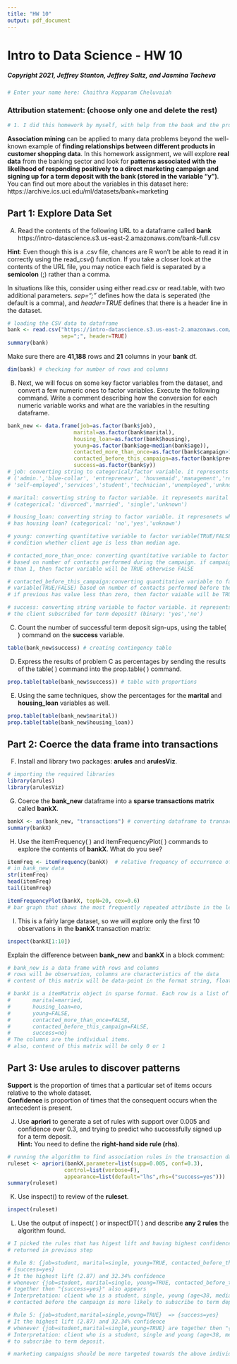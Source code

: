 ```yaml
---
title: "HW 10"
output: pdf_document
---
```

# Intro to Data Science - HW 10

##### Copyright 2021, Jeffrey Stanton, Jeffrey Saltz, and Jasmina Tacheva


```r
# Enter your name here: Chaithra Kopparam Cheluvaiah
```

### Attribution statement: (choose only one and delete the rest)


```r
# 1. I did this homework by myself, with help from the book and the professor.
```

**Association mining** can be applied to many data problems beyond the well-known example of **finding relationships between different products in customer shopping data**. In this homework assignment, we will explore **real data** from the banking sector and look for **patterns associated with the likelihood of responding positively to a direct marketing campaign and signing up for a term deposit with the bank (stored in the variable “y”)**. <br>
You can find out more about the variables in this dataset here: https://archive.ics.uci.edu/ml/datasets/bank+marketing

## Part 1: Explore Data Set

A.	Read the contents of the following URL to a dataframe called **bank** <br>
https://intro-datascience.s3.us-east-2.amazonaws.com/bank-full.csv

**Hint**: Even though this is a .csv file, chances are R won’t be able to read it in correctly using the read_csv() function. If you take a closer look at the contents of the URL file, you may notice each field is separated by a **semicolon** (;) rather than a comma. 

In situations like this, consider using either read.csv or read.table, with two additional parameters. *sep=";"* defines how the data is seperated (the default is a comma), and *header=TRUE* defines that there is a header line in the dataset. 


```r
# loading the CSV data to dataframe
bank <- read.csv("https://intro-datascience.s3.us-east-2.amazonaws.com/bank-full.csv",
                 sep=";", header=TRUE)
summary(bank)
```

Make sure there are **41,188** rows and **21** columns in your **bank** df.


```r
dim(bank) # checking for number of rows and columns
```

B.	Next, we will focus on some key factor variables from the dataset, and convert a few numeric ones to factor variables. Execute the following command.  Write a comment describing how the conversion for each numeric variable works and what are the variables in the resulting dataframe.


```r
bank_new <- data.frame(job=as.factor(bank$job),
                     marital=as.factor(bank$marital),
                     housing_loan=as.factor(bank$housing),
                     young=as.factor(bank$age<median(bank$age)),
                     contacted_more_than_once=as.factor(bank$campaign>1),
                     contacted_before_this_campaign=as.factor(bank$previous<0),
                     success=as.factor(bank$y))
# job: converting string to categorical/factor variable. it represents type of job
# ('admin.','blue-collar', 'entrepreneur', 'housemaid','management','retired',
# 'self-employed','services','student','technician','unemployed','unknown')

# marital: converting string to factor variable. it represents marital status
# (categorical: 'divorced','married', 'single','unknown')

# housing_loan: converting string to factor variable. it represenets whether client
# has housing loan? (categorical: 'no','yes','unknown')

# young: converting quantitative variable to factor variable(TRUE/FALSE) based on a
# condition whether client age is less than median age.

# contacted_more_than_once: converting quantitative variable to factor variable(TRUE/FALSE)
# based on number of contacts performed during the campaign. if campaign has value more
# than 1, then factor variable will be TRUE otherwise FALSE

# contacted_before_this_campaign:converting quantitative variable to factor
# variable(TRUE/FALSE) based on number of contacts performed before the campaign.
# if previous has value less than zero, then factor vaiable will be TRUE otherwise FALSE

# success: converting string variable to factor variable. it represents whether
# the client subscribed for term deposit? (binary: 'yes','no')
```

C.	Count the number of successful term deposit sign-ups, using the table( ) command on the **success** variable.


```r
table(bank_new$success) # creating contingency table
```

D.	Express the results of problem C as percentages by sending the results of the table( ) command into the prop.table( ) command.


```r
prop.table(table(bank_new$success)) # table with proportions
```

E.	Using the same techniques, show the percentages for the **marital** and **housing_loan** variables as well.


```r
prop.table(table(bank_new$marital))
prop.table(table(bank_new$housing_loan))
```

## Part 2: Coerce the data frame into transactions

F.	Install and library two packages: **arules** and **arulesViz**.


```r
# importing the required libraries
library(arules)
library(arulesViz)
```

G.	Coerce the **bank_new** dataframe into a **sparse transactions matrix** called **bankX**.


```r
bankX <- as(bank_new, "transactions") # converting dataframe to transactions
summary(bankX)
```

H.	Use the itemFrequency( ) and itemFrequencyPlot( ) commands to explore the contents of **bankX**. What do you see?
```r
itemFreq <- itemFrequency(bankX)  # relative frequency of occurrence of all attributes
# in bank_new data
str(itemFreq)
head(itemFreq)
tail(itemFreq)
```
```r
itemFrequencyPlot(bankX, topN=20, cex=0.6)
# bar graph that shows the most frequently repeated attribute in the left-most bar
```

I.	This is a fairly large dataset, so we will explore only the first 10 observations in the **bankX** transaction matrix:
```r
inspect(bankX[1:10]) 
```

Explain the difference between **bank_new** and **bankX** in a block comment:
```r
# bank_new is a data frame with rows and columns
# rows will be observation, columns are characteristics of the data
# content of this matrix will be data-point in the format string, floating-point, integer, boolean etc.,

# bankX is a itemMatrix object in sparse format. Each row is a list of items like {job=blue-collar,
#       marital=married,
#       housing_loan=no,
#       young=FALSE,
#       contacted_more_than_once=FALSE,
#       contacted_before_this_campaign=FALSE,
#       success=no}
# The columns are the individual items.
# also, content of this matrix will be only 0 or 1
```

## Part 3: Use arules to discover patterns

**Support** is the proportion of times that a particular set of items occurs relative to the whole dataset. <br>
**Confidence** is proportion of times that the consequent occurs when the antecedent is present. <br>

J.	Use **apriori** to generate a set of rules with support over 0.005 and confidence over 0.3, and trying to predict who successfully signed up for a term deposit. <br>
**Hint:** You need to define the **right-hand side rule (rhs)**.
```r
# running the algorithm to find association rules in the transaction data
ruleset <- apriori(bankX,parameter=list(supp=0.005, conf=0.3),
                  control=list(verbose=F),
                  appearance=list(default="lhs",rhs=("success=yes")))
summary(ruleset)
```

K.	Use inspect() to review of the **ruleset**.
```r
inspect(ruleset)
```

L.	Use the output of inspect( ) or inspectDT( ) and describe **any 2 rules** the algorithm found.
```r
# I picked the rules that has higest lift and having highest confidence among the rules that are
# returned in previous step

# Rule 8: {job=student, marital=single, young=TRUE, contacted_before_this_campaign=FALSE} =>
# {success=yes}
# It the highest lift (2.87) and 32.34% confidence
# whenever {job=student, marital=single, young=TRUE, contacted_before_this_campaign=FALSE} are
# together then "{success=yes}" also appears
# Interpretation: client who is a student, single, young (age<38, median age) and was not
# contacted before the campaign is more likely to subscribe to term deposit.

# Rule 5: {job=student,marital=single,young=TRUE}  => {success=yes}
# It the highest lift (2.87) and 32.34% confidence
# whenever {job=student,marital=single,young=TRUE} are together then "{success=yes}" also appears
# Interpretation: client who is a student, single and young (age<38, median age) is more likely
# to subscribe to term deposit.

# marketing campaigns should be more targeted towards the above individuals


```
